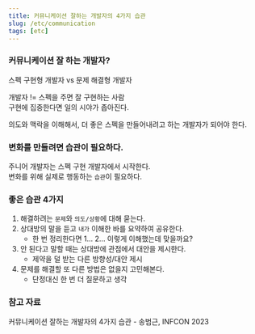 ```yaml
---
title: 커뮤니케이션 잘하는 개발자의 4가지 습관
slug: /etc/communication
tags: [etc]
---
```


### 커뮤니케이션 잘 하는 개발자?  

스펙 구현형 개발자 vs 문제 해결형 개발자  

개발자 != 스펙을 주면 잘 구현하는 사람  
구현에 집중한다면 일의 시야가 좁아진다.  

의도와 맥락을 이해해서, 더 좋은 스펙을 만들어내려고 하는 개발자가 되어야 한다.  

### 변화를 만들려면 습관이 필요하다.  

주니어 개발자는 스펙 구현 개발자에서 시작한다.  
변화를 위해 실제로 행동하는 `습관`이 필요하다.  

### 좋은 습관 4가지

1. 해결하려는 `문제`와 `의도/상황`에 대해 묻는다.  
2. 상대방의 말을 듣고 `내가` 이해한 바를 요약하여 공유한다.  
    - 한 번 정리한다면 1... 2... 이렇게 이해했는데 맞을까요?
3. 안 된다고 말할 때는 상대방에 관점에서 대안을 제시한다.  
    - 제약을 덜 받는 다른 방향성/대안 제시
4. 문제를 해결할 또 다른 방법은 없을지 고민해본다.  
    - 단정대신 한 번 더 질문하고 생각

### 참고 자료

커뮤니케이션 잘하는 개발자의 4가지 습관 - 송범근, INFCON 2023